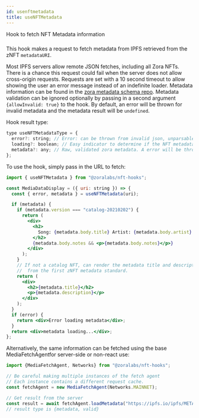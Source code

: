 ```yaml
---
id: usenftmetadata
title: useNFTMetadata
---
```


Hook to fetch NFT Metadata information

###

This hook makes a request to fetch metadata from IPFS retrieved from the zNFT ```metadataURI```.

Most IPFS servers allow remote JSON fetches, including all Zora NFTs. There is a chance this request could fail when the server
does not allow cross-origin requests. Requests are set with a 10 second timeout to allow showing the user an error message
instead of an indefinite loader. Metadata information can be found in the [zora metadata schema repo](https://github.com/ourzora/media-metadata-schemas). Metadata validation can be
ignored optionally by passing in a second argument ```{allowInvalid: true}``` to the hook. By default, an error will be thrown for
invalid metadata and the metadata result will be ```undefined```.

Hook result type:

```jsx
type useNFTMetadataType = {
  error?: string; // Error: can be thrown from invalid json, unparsable json, network request failure, network request timeout
  loading?: boolean; // Easy indicator to determine if the NFT metadata is loading. Same as (!metadata && !error).
  metadata?: any; // Raw, validated zora metadata. A error will be thrown if the metadata does not validate.
};
```

To use the hook, simply pass in the URL to fetch:

```jsx
import { useNFTMetadata } from "@zoralabs/nft-hooks";

const MediaDataDisplay = ({ uri: string }) => {
  const { error, metadata } = useNFTMetadata(uri);

  if (metadata) {
    if (metadata.version === "catalog-20210202") {
      return (
        <div>
          <h2>
            Song: {metadata.body.title} Artist: {metadata.body.artist}
          </h2>
          {metadata.body.notes && <p>{metadata.body.notes}</p>}
        </div>
      );
    }
    // If not a catalog NFT, can render the metadata title and description fields
    //  from the first zNFT metadata standard.
    return (
      <div>
        <h2>{metadata.title}</h2>
        <p>{metadata.description}</p>
      </div>
    );
  }
  if (error) {
    return <div>Error loading metadata</div>;
  }
  return <div>metadata loading...</div>;
};
```

Alternatively, the same information can be fetched using the base MediaFetchAgentfor server-side or non-react use:

```jsx
import {MediaFetchAgent, Networks} from "@zoralabs/nft-hooks";

// Be careful making multiple instances of the fetch agent
// Each instance contains a different request cache.
const fetchAgent = new MediaFetchAgent(Networks.MAINNET);

// Get result from the server
const result = await fetchAgent.loadMetadata("https://ipfs.io/ipfs/METADATA_HASH");
// result type is {metadata, valid}
```

